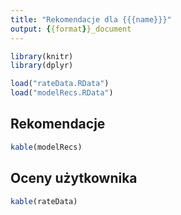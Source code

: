 ```yaml
---
title: "Rekomendacje dla {{{name}}}"
output: {{format}}_document
---
```


```r
library(knitr)
library(dplyr)

load("rateData.RData")
load("modelRecs.RData")
```

## Rekomendacje

```r
kable(modelRecs)
```

## Oceny użytkownika

```r
kable(rateData)
```

